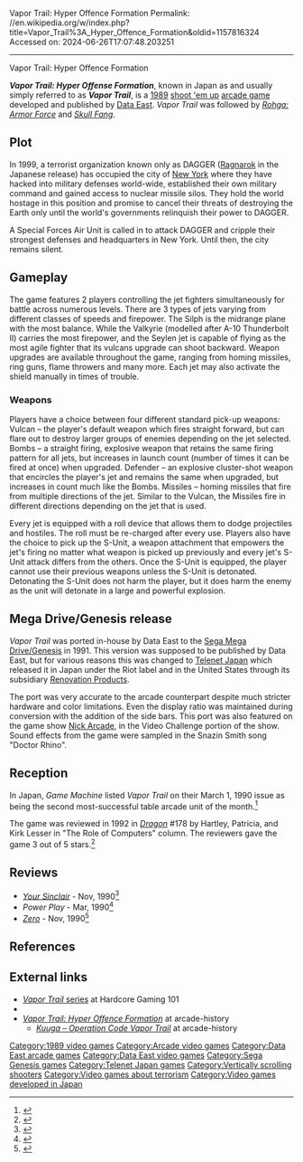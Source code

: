 Vapor Trail: Hyper Offence Formation
Permalink: //en.wikipedia.org/w/index.php?title=Vapor_Trail%3A_Hyper_Offence_Formation&oldid=1157816324
Accessed on: 2024-06-26T17:07:48.203251



------
Vapor Trail: Hyper Offence Formation
{{Infobox video game
|title = Vapor Trail
|image = Vaportrail arcadeflyer.PNG
|caption = North American arcade flyer
|developer = [[Data East]]  
|publisher = '''Arcade'''<br />Data East<br />'''Mega Drive / Genesis'''{{vgrelease|JP|[[Telenet Japan|Riot]]|NA|[[Renovation Products]]}}
|director = 
|designer = Hironori Kobayashi<br/>Min
|programmer = 
|artist = 
|composer = 
|released = '''Arcade'''{{vgrelease|JP/NA|1989}}'''Sega Mega Drive'''{{vgrelease|JP|August 2, 1991|NA|1991}}
|platforms= [[Arcade game|Arcade]], [[Sega Mega Drive|Mega Drive/Genesis]]
|genre = [[Shoot 'em up]]
|modes = [[Single player]], 2 player [[Cooperative video game|co-op]]
}}

'''''Vapor Trail: Hyper Offense Formation''''', known in Japan as {{nihongo|'''''Kuuga – Operation Code Vapor Trail'''''|空牙 – Operation Code Vapor Trail}} and usually simply referred to as '''''Vapor Trail''''', is a [[1989 in video gaming|1989]] [[shoot 'em up]] [[arcade game]] developed and published by [[Data East]]. ''Vapor Trail'' was followed by ''[[Rohga: Armor Force]]'' and ''[[Skull Fang]]''.

==Plot==
In 1999, a terrorist organization known only as DAGGER ([[Ragnarok]] in the Japanese release) has occupied the city of [[New York City|New York]] where they have hacked into military defenses world-wide, established their own military command and gained access to nuclear missile silos. They hold the world hostage in this position and promise to cancel their threats of destroying the Earth only until the world's governments relinquish their power to DAGGER.

A Special Forces Air Unit is called in to attack DAGGER and cripple their strongest defenses and headquarters in New York. Until then, the city remains silent.

==Gameplay==
The game features 2 players controlling the jet fighters simultaneously for battle across numerous levels. There are 3 types of jets varying from different classes of speeds and firepower.  The Silph is the midrange plane with the most balance.  While the Valkyrie (modelled after A-10 Thunderbolt II) carries the most firepower, and the Seylen jet is capable of flying as the most agile fighter that its vulcans upgrade can shoot backward.  Weapon upgrades are available throughout the game, ranging from homing missiles, ring guns, flame throwers and many more.  Each jet may also activate the shield manually in times of trouble.

===Weapons===
Players have a choice between four different standard pick-up weapons:
Vulcan – the player's default weapon which fires straight forward, but can flare out to destroy larger groups of enemies depending on the jet selected.
Bombs – a straight firing, explosive weapon that retains the same firing pattern for all jets, but increases in launch count (number of times it can be fired at once) when upgraded.
Defender – an explosive cluster-shot weapon that encircles the player's jet and remains the same when upgraded, but increases in count much like the Bombs.
Missiles – homing missiles that fire from multiple directions of the jet. Similar to the Vulcan, the Missiles fire in different directions depending on the jet that is used.

Every jet is equipped with a roll device that allows them to dodge projectiles and hostiles. The roll must be re-charged after every use. Players also have the choice to pick up the S-Unit, a weapon attachment that empowers the jet's firing no matter what weapon is picked up previously and every jet's S-Unit attack differs from the others. Once the S-Unit is equipped, the player cannot use their previous weapons unless the S-Unit is detonated. Detonating the S-Unit does not harm the player, but it does harm the enemy as the unit will detonate in a large and powerful explosion.

==Mega Drive/Genesis release==
''Vapor Trail'' was ported in-house by Data East to the [[Sega Genesis|Sega Mega Drive/Genesis]] in 1991. This version was supposed to be published by Data East, but for various reasons this was changed to [[Telenet Japan]] which released it in Japan under the Riot label and in the United States through its subsidiary [[Renovation Products]].

The port was very accurate to the arcade counterpart despite much stricter hardware and color limitations. Even the display ratio was maintained during conversion with the addition of the side bars. This port was also featured on the game show [[Nick Arcade (game show)|Nick Arcade]], in the Video Challenge portion of the show. Sound effects from the game were sampled in the Snazin Smith song "Doctor Rhino".

==Reception==
In Japan, ''Game Machine'' listed ''Vapor Trail'' on their March 1, 1990 issue as being the second most-successful table arcade unit of the month.<ref>{{cite magazine|title=Game Machine's Best Hit Games 25 - テーブル型TVゲーム機 (Table Videos)|magazine=[[:ja:ゲームマシン|Game Machine]]|issue=375|publisher=[[:ja:アミューズメント通信社|Amusement Press, Inc.]]|date=1 March 1990|page=29|lang=ja}}</ref>

The game was reviewed in 1992 in ''[[Dragon (magazine)|Dragon]]'' #178 by Hartley, Patricia, and Kirk Lesser in "The Role of Computers" column. The reviewers gave the game 3 out of 5 stars.<ref name="Dragon178">{{cite journal|title=The Role of Computers|last1=Lesser|last2=Lesser|last3=Lesser|first1=Hartley|first2=Patricia|first3=Kirk|name-list-style=amp|journal=Dragon|issue=178|date=February 1992|pages=57–64}}</ref>

==Reviews==
*''[[Your Sinclair]]'' - Nov, 1990<ref>{{cite web | url=https://archive.org/details/your-sinclair-59/page/n69/mode/2up | title=Your Sinclair Magazine Issue 59 | date=November 1990 }}</ref>
*''Power Play'' - Mar, 1990<ref>{{cite web | url=http://www.kultpower.de/archiv/heft_powerplay_1990-04_seite130 | title=Kultpower Archiv: Komplettscan Powerplay 4/1990 }}</ref>
*''[[Zero (video game magazine)|Zero]]'' - Nov, 1990<ref>{{cite web | url=http://amr.abime.net/review_35263 | title=Vapour Trail review from Zero 13 (Nov 1990) - Amiga Magazine Rack }}</ref>

==References==
{{reflist}}

==External links==
*[http://www.hardcoregaming101.net/vaportrail/vaportrail.htm ''Vapor Trail'' series] at Hardcore Gaming 101
*{{KLOV game|id=10296}}
*''[http://www.arcade-history.com/?n=vapor-trail-hyper-offence-formation&page=detail&id=3052 Vapor Trail: Hyper Offence Formation]'' at arcade-history
**''[http://www.arcade-history.com/?n=kuhga-operation-code-vapor-trail&page=detail&id=1330 Kuuga – Operation Code Vapor Trail]'' at arcade-history

{{Data East}}

[[Category:1989 video games]]
[[Category:Arcade video games]]
[[Category:Data East arcade games]]
[[Category:Data East video games]]
[[Category:Sega Genesis games]]
[[Category:Telenet Japan games]]
[[Category:Vertically scrolling shooters]]
[[Category:Video games about terrorism]]
[[Category:Video games developed in Japan]]